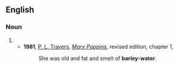 ==English==
===Noun===
{{en-noun|-}}
#{{rfdef}}
#*'''1981''', [[w:P. L. Travers|P. L. Travers]], [[w:Mary Poppins|''Mary Poppins'']], revised edition, chapter 1,
#*:She was old and fat and smelt of '''barley-water'''.